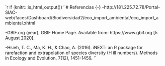 `r if (knitr:::is_html_output()) '
# Referencias {-}
-http://181.225.72.78/Portal-SIAC-web/faces/Dashboard/Biodiversidad2/eco_import_ambiental/eco_import_ambiental.xhtml

-GBIF.org (year), GBIF Home Page. Available from: https://www.gbif.org [5 August 2020].

-Hsieh, T. C., Ma, K. H., & Chao, A. (2016). iNEXT: an R package for rarefaction and extrapolation of species diversity (H ill numbers). Methods in Ecology and Evolution, 7(12), 1451-1456.
'`
